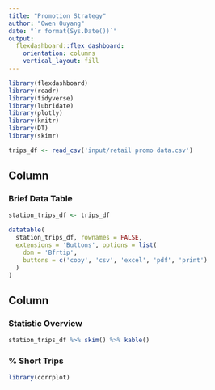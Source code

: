 ```yaml
---
title: "Promotion Strategy"
author: "Owen Ouyang"
date: "`r format(Sys.Date())`"
output: 
  flexdashboard::flex_dashboard:
    orientation: columns
    vertical_layout: fill
---
```


```r
library(flexdashboard)
library(readr)
library(tidyverse)
library(lubridate)
library(plotly)
library(knitr)
library(DT)
library(skimr)

trips_df <- read_csv('input/retail promo data.csv')
```

Column {data-width=650}
-----------------------------------------------------------------------

### Brief Data Table

```r

station_trips_df <- trips_df

datatable(
  station_trips_df, rownames = FALSE,
  extensions = 'Buttons', options = list(
    dom = 'Bfrtip',
    buttons = c('copy', 'csv', 'excel', 'pdf', 'print')
  )
)


```


Column {data-width=350}
-----------------------------------------------------------------------

### Statistic Overview{data-height=500}
```r

station_trips_df %>% skim() %>% kable()


```

### % Short Trips


```r
library(corrplot)





```



